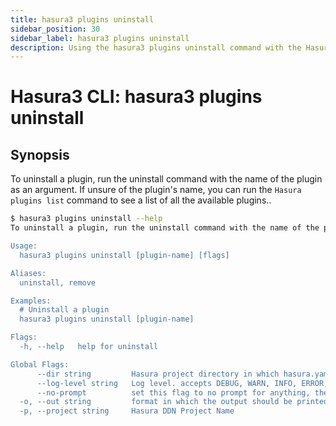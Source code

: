 ```yaml
---
title: hasura3 plugins uninstall
sidebar_position: 30
sidebar_label: hasura3 plugins uninstall
description: Using the hasura3 plugins uninstall command with the Hasura CLI
---
```


# Hasura3 CLI: hasura3 plugins uninstall 

## Synopsis
To uninstall a plugin, run the uninstall command with the name of the plugin as an argument. If unsure of the plugin's name, you can run the `Hasura plugins list` command to see a list of all the available plugins..

```bash
$ hasura3 plugins uninstall --help
To uninstall a plugin, run the uninstall command with the name of the plugin as an argument. If unsure of the plugin's name, you can run the `Hasura plugins list` command to see a list of all the available plugins.

Usage:
  hasura3 plugins uninstall [plugin-name] [flags]

Aliases:
  uninstall, remove

Examples:
  # Uninstall a plugin
  hasura3 plugins uninstall [plugin-name]

Flags:
  -h, --help   help for uninstall

Global Flags:
      --dir string         Hasura project directory in which hasura.yaml is present (default ".")
      --log-level string   Log level. accepts DEBUG, WARN, INFO, ERROR, FATAL (default "INFO")
      --no-prompt          set this flag to no prompt for anything, the command fails if any input is missing
  -o, --out string         format in which the output should be printed, accepts table, json and yaml (default "table")
  -p, --project string     Hasura DDN Project Name
```

